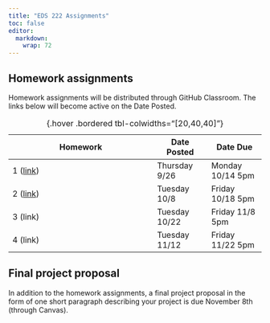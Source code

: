 ```yaml
---
title: "EDS 222 Assignments"
toc: false
editor: 
  markdown: 
    wrap: 72
---
```


## Homework assignments

Homework assignments will be distributed through GitHub Classroom. The
links below will become active on the Date Posted.

| Homework                                            | Date Posted   | Date Due         |
|-----------------------------------------|----------------|----------------|
| 1 ([link](https://classroom.github.com/a/1Rml_wbC)) | Thursday 9/26 | Monday 10/14 5pm |
| 2 ([link](https://classroom.github.com/a/mlJ3iaU4)) | Tuesday 10/8  | Friday 10/18 5pm |
| 3 (link)                                            | Tuesday 10/22 | Friday 11/8 5pm  |
| 4 (link)                                            | Tuesday 11/12 | Friday 11/22 5pm |

: {.hover .bordered tbl-colwidths="\[20,40,40\]"}

## Final project proposal

In addition to the homework assignments, a final project proposal in the
form of one short paragraph describing your project is due November 8th
(through Canvas).
